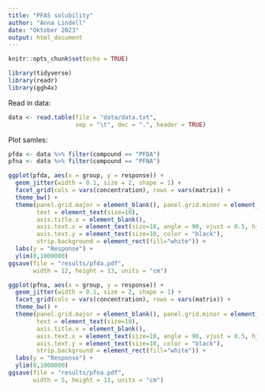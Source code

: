 ```yaml
---
title: "PFAS solubility"
author: "Anna Lindell"
date: "Oktober 2023"
output: html_document
---
```


```r
knitr::opts_chunk$set(echo = TRUE)
```


```r
library(tidyverse)
library(readr)
library(ggh4x)
```




Read in data:
```r
data <- read.table(file = "data/data.txt", 
                   sep = "\t", dec = ".", header = TRUE)
```


Plot samles:
```r
pfda <- data %>% filter(compound == "PFDA")
pfna <- data %>% filter(compound == "PFNA")

ggplot(pfda, aes(x = group, y = response)) +
  geom_jitter(width = 0.1, size = 2, shape = 1) +
  facet_grid(cols = vars(concentration), rows = vars(matrix)) +
  theme_bw() +
  theme(panel.grid.major = element_blank(), panel.grid.minor = element_blank(),
        text = element_text(size=10),
        axis.title.x = element_blank(),
        axis.text.x = element_text(size=10, angle = 90, vjust = 0.5, hjust = 1, color = "black"),
        axis.text.y = element_text(size=10, color = "black"),
        strip.background = element_rect(fill="white")) +
  labs(y = "Response") +
  ylim(0,1000000)
ggsave(file = "results/pfda.pdf",
       width = 12, height = 13, units = "cm")

ggplot(pfna, aes(x = group, y = response)) +
  geom_jitter(width = 0.1, size = 2, shape = 1) +
  facet_grid(cols = vars(concentration), rows = vars(matrix)) +
  theme_bw() +
  theme(panel.grid.major = element_blank(), panel.grid.minor = element_blank(),
        text = element_text(size=10),
        axis.title.x = element_blank(),
        axis.text.x = element_text(size=10, angle = 90, vjust = 0.5, hjust = 1, color = "black"),
        axis.text.y = element_text(size=10, color = "black"),
        strip.background = element_rect(fill="white")) +
  labs(y = "Response") +
  ylim(0,1000000)
ggsave(file = "results/pfna.pdf",
       width = 5, height = 13, units = "cm")


```


